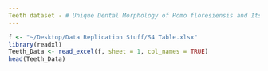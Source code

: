 ```yaml
---
Teeth dataset - # Unique Dental Morphology of Homo floresiensis and Its Evolutionary Implications
---
```


```r
f <- "~/Desktop/Data Replication Stuff/S4 Table.xlsx"
library(readxl)
Teeth_Data <- read_excel(f, sheet = 1, col_names = TRUE)
head(Teeth_Data)
```



```r

```



```r

```


```r

```


